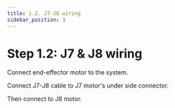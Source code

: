 ```yaml
---
title: 1.2. J7-J8 wiring
sidebar_position: 3
---
```



# Step 1.2: J7 & J8 wiring

Connect end-effector motor to the system.

Connect J7-J8 cable to J7 motor's under side connector.

<BlockImage src="hardware/electronics-guide/j7-j8-process1.png" alt="J7-J8 connection" width="80%" />

Then connect to J8 motor.

<BlockImage src="hardware/electronics-guide/j7-j8-process2.png" alt="J7-J8 connection" width="80%" />
